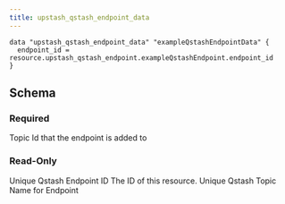 ```yaml
---
title: upstash_qstash_endpoint_data
---
```


<RequestExample>

```hcl example.tf
data "upstash_qstash_endpoint_data" "exampleQstashEndpointData" {
  endpoint_id = resource.upstash_qstash_endpoint.exampleQstashEndpoint.endpoint_id
}
```

</RequestExample>

## Schema

### Required

<ParamField query="topic_id" type="string" required>
    Topic Id that the endpoint is added to
</ParamField>

### Read-Only

<ResponseField name="endpoint_id" type="string">
    Unique Qstash Endpoint ID
</ResponseField>

<ResponseField name="id" type="number">
    The ID of this resource.
</ResponseField>

<ResponseField name="url" type="string">
    Unique Qstash Topic Name for Endpoint
</ResponseField>
